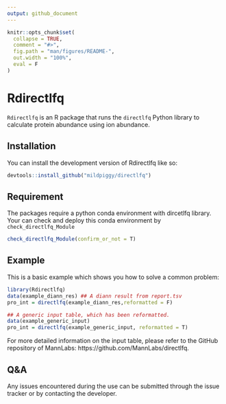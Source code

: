 ---
output: github_document
---

<!-- README.md is generated from README.Rmd. Please edit that file -->

```{r, include = FALSE}
knitr::opts_chunk$set(
  collapse = TRUE,
  comment = "#>",
  fig.path = "man/figures/README-",
  out.width = "100%",
  eval = F
)
```

# Rdirectlfq

<!-- badges: start -->
<!-- badges: end -->

`Rdirectlfq` is an R package that runs the `directlfq` Python library to calculate protein abundance using ion abundance.

## Installation

You can install the development version of Rdirectlfq like so:

``` r
devtools::install_github("mildpiggy/directlfq")
```

## Requirement

The packages require a python conda environment with dircetlfq library. Your can check and deploy this conda environment by `check_directlfq_Module`

```{r}
check_directlfq_Module(confirm_or_not = T)
```

## Example

This is a basic example which shows you how to solve a common problem:

```{r example}
library(Rdirectlfq)
data(example_diann_res) ## A diann result from report.tsv
pro_int = directlfq(example_diann_res,reformatted = F)

## A generic input table, which has been reformatted.
data(example_generic_input)
pro_int = directlfq(example_generic_input, reformatted = T)
```

For more detailed information on the input table, please refer to the GitHub repository of MannLabs: https://github.com/MannLabs/directlfq.

## Q&A

Any issues encountered during the use can be submitted through the issue tracker or by contacting the developer.


